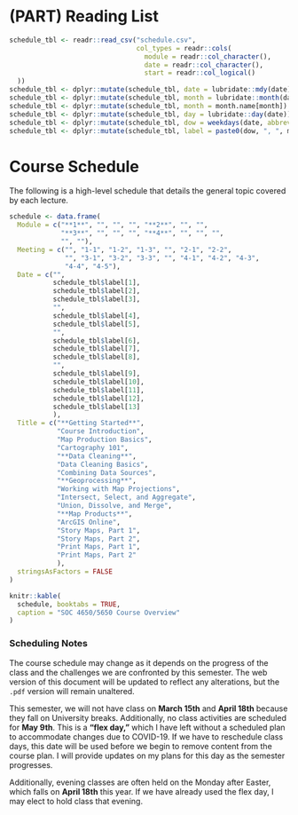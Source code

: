 # (PART) Reading List {-}

```r
schedule_tbl <- readr::read_csv("schedule.csv", 
                                col_types = readr::cols(
                                  module = readr::col_character(),
                                  date = readr::col_character(),
                                  start = readr::col_logical()
  ))
schedule_tbl <- dplyr::mutate(schedule_tbl, date = lubridate::mdy(date))
schedule_tbl <- dplyr::mutate(schedule_tbl, month = lubridate::month(date))
schedule_tbl <- dplyr::mutate(schedule_tbl, month = month.name[month])
schedule_tbl <- dplyr::mutate(schedule_tbl, day = lubridate::day(date))
schedule_tbl <- dplyr::mutate(schedule_tbl, dow = weekdays(date, abbreviate = FALSE))
schedule_tbl <- dplyr::mutate(schedule_tbl, label = paste0(dow, ", ", month, " ", day))
```

# Course Schedule

The following is a high-level schedule that details the general topic covered by each lecture.

```r
schedule <- data.frame(
  Module = c("**1**", "", "", "", "**2**", "", "",
             "**3**", "", "", "", "**4**", "", "", "",
             "", ""),
  Meeting = c("", "1-1", "1-2", "1-3", "", "2-1", "2-2",
              "", "3-1", "3-2", "3-3", "", "4-1", "4-2", "4-3",
              "4-4", "4-5"),
  Date = c("", 
           schedule_tbl$label[1],
           schedule_tbl$label[2],
           schedule_tbl$label[3],
           "",
           schedule_tbl$label[4],
           schedule_tbl$label[5],
           "",
           schedule_tbl$label[6],
           schedule_tbl$label[7],
           schedule_tbl$label[8],
           "",
           schedule_tbl$label[9],
           schedule_tbl$label[10],
           schedule_tbl$label[11],
           schedule_tbl$label[12],
           schedule_tbl$label[13]
           ),
  Title = c("**Getting Started**",
            "Course Introduction",
            "Map Production Basics",
            "Cartography 101",
            "**Data Cleaning**",
            "Data Cleaning Basics",
            "Combining Data Sources",
            "**Geoprocessing**",
            "Working with Map Projections",
            "Intersect, Select, and Aggregate",
            "Union, Dissolve, and Merge",
            "**Map Products**",
            "ArcGIS Online",
            "Story Maps, Part 1",
            "Story Maps, Part 2",
            "Print Maps, Part 1",
            "Print Maps, Part 2"
            ),
  stringsAsFactors = FALSE
)

knitr::kable(
  schedule, booktabs = TRUE,
  caption = "SOC 4650/5650 Course Overview"
)
```

### Scheduling Notes

The course schedule may change as it depends on the progress of the class and the challenges we are confronted by this semester. The web version of this document will be updated to reflect any alterations, but the `.pdf` version will remain unaltered.

This semester, we will not have class on **March 15th** and **April 18th**  because they fall on University breaks. Additionally, no class activities are scheduled for **May 9th**. This is a **"flex day,"** which I have left without a scheduled plan to accommodate changes due to COVID-19. If we have to reschedule class days, this date will be used before we begin to remove content from the course plan. I will provide updates on my plans for this day as the semester progresses.

Additionally, evening classes are often held on the Monday after Easter, which falls on **April 18th** this year. If we have already used the flex day, I may elect to hold class that evening.
